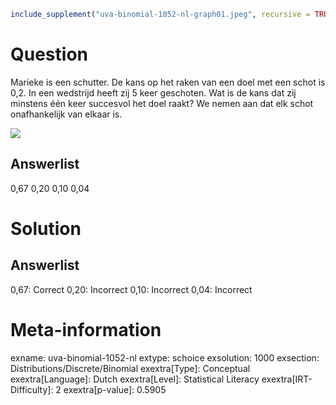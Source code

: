 ```r
include_supplement("uva-binomial-1052-nl-graph01.jpeg", recursive = TRUE)
```

Question
========

Marieke is een schutter. De kans op het raken van een doel met een schot
is 0,2. In een wedstrijd heeft zij 5 keer geschoten. Wat is de kans dat
zij minstens één keer succesvol het doel raakt? We nemen aan dat elk
schot onafhankelijk van elkaar is.

![](uva-binomial-1052-nl-graph01.jpeg)

Answerlist
----------

0,67
0,20
0,10
0,04

Solution
========

Answerlist
----------

0,67: Correct
0,20: Incorrect
0,10: Incorrect
0,04: Incorrect

Meta-information
================
exname: uva-binomial-1052-nl
extype: schoice
exsolution: 1000
exsection: Distributions/Discrete/Binomial
exextra[Type]: Conceptual
exextra[Language]: Dutch
exextra[Level]: Statistical Literacy
exextra[IRT-Difficulty]: 2
exextra[p-value]: 0.5905
